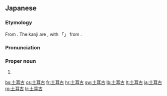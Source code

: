 ==Japanese==
{{DEFAULTSORT:とるこ}}
{{ja-kanjitab|と|る|こ|yomi=irr}}

===Etymology===
From {{der|ja|pt|turco||[[Turkish]]; [[Turk]]}}. The kanji are {{ateji}}, with 「{{ja-l|土}}{{ja-l|耳}}」 from {{der|ja|cmn|tr=Tǔ'ěrqí|土耳其||[[Turkey]]}}.

===Pronunciation===
{{ja-pron|トルコ|y=i}}

===Proper noun===
{{ja-pos|proper|トルコ}}

# {{rare spelling of|トルコ|lang=ja}}

[[bs:土耳古]]
[[cs:土耳古]]
[[fr:土耳古]]
[[hr:土耳古]]
[[sw:土耳古]]
[[lb:土耳古]]
[[lt:土耳古]]
[[ja:土耳古]]
[[ro:土耳古]]
[[tr:土耳古]]
